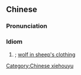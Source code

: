 {{also|黄鼠狼给鸡拜年}}
==Chinese==
{{zh-forms|s=黄鼠狼给鸡拜年|type=3112|lit=The weasel pays the chicken a courtesy call on New Year's Day [i.e. he does not have good intentions!].}}

===Pronunciation===
{{zh-pron
|m=huángshǔláng gěi jī bàinián
|cat=id
}}

===Idiom===
{{zh-idiom}}

# {{w|Greeks bearing gifts}}; [[wolf in sheep's clothing]]

[[Category:Chinese xiehouyu]]